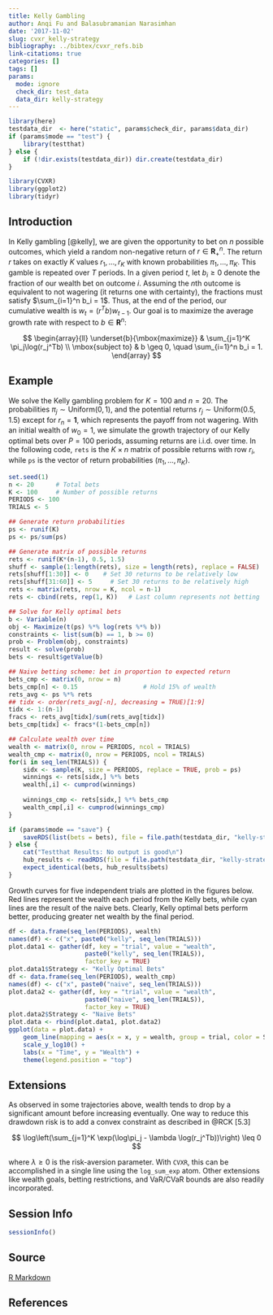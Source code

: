 ```yaml
---
title: Kelly Gambling
author: Anqi Fu and Balasubramanian Narasimhan
date: '2017-11-02'
slug: cvxr_kelly-strategy
bibliography: ../bibtex/cvxr_refs.bib
link-citations: true
categories: []
tags: []
params:
  mode: ignore
  check_dir: test_data
  data_dir: kelly-strategy
---
```


```r
library(here)
testdata_dir  <- here("static", params$check_dir, params$data_dir) 
if (params$mode == "test") {
    library(testthat)
} else {
    if (!dir.exists(testdata_dir)) dir.create(testdata_dir)
}
```

```r
library(CVXR)
library(ggplot2)
library(tidyr)
```

## Introduction

In Kelly gambling [@kelly], we are given the opportunity to bet on $n$
possible outcomes, which yield a random non-negative return of $r \in
{\mathbf R}_+^n$. The return $r$ takes on exactly $K$ values
$r_1,\ldots,r_K$ with known probabilities $\pi_1,\ldots,\pi_K$. This
gamble is repeated over $T$ periods. In a given period $t$, let $b_i
\geq 0$ denote the fraction of our wealth bet on outcome $i$. Assuming
the $n$th outcome is equivalent to not wagering (it returns one with
certainty), the fractions must satisfy $\sum_{i=1}^n b_i = 1$. Thus,
at the end of the period, our cumulative wealth is $w_t =
(r^Tb)w_{t-1}$. Our goal is to maximize the average growth rate with
respect to $b \in {\mathbf R}^n$: 

$$
\begin{array}{ll}
\underset{b}{\mbox{maximize}} & \sum_{j=1}^K \pi_j\log(r_j^Tb) \\
\mbox{subject to} & b \geq 0, \quad \sum_{i=1}^n b_i = 1.  
\end{array}
$$

## Example

We solve the Kelly gambling problem for $K = 100$ and $n = 20$. The
probabilities $\pi_j \sim \mbox{Uniform}(0,1)$, and the potential
returns $r_j \sim \mbox{Uniform}(0.5,1.5)$ except for $r_n = {\mathbf 1}$,
which represents the payoff from not wagering. With an initial wealth
of $w_0 = 1$, we simulate the growth trajectory of our Kelly optimal
bets over $P = 100$ periods, assuming returns are i.i.d. over time. In
the following code, `rets` is the $K \times n$ matrix of possible
returns with row $r_i$, while `ps` is the vector of return
probabilities $(\pi_1,\ldots,\pi_K)$.


```r
set.seed(1)
n <- 20      # Total bets
K <- 100     # Number of possible returns
PERIODS <- 100
TRIALS <- 5

## Generate return probabilities
ps <- runif(K)
ps <- ps/sum(ps)

## Generate matrix of possible returns
rets <- runif(K*(n-1), 0.5, 1.5)
shuff <- sample(1:length(rets), size = length(rets), replace = FALSE)
rets[shuff[1:30]] <- 0    # Set 30 returns to be relatively low
rets[shuff[31:60]] <- 5     # Set 30 returns to be relatively high
rets <- matrix(rets, nrow = K, ncol = n-1)
rets <- cbind(rets, rep(1, K))   # Last column represents not betting

## Solve for Kelly optimal bets
b <- Variable(n)
obj <- Maximize(t(ps) %*% log(rets %*% b))
constraints <- list(sum(b) == 1, b >= 0)
prob <- Problem(obj, constraints)
result <- solve(prob)
bets <- result$getValue(b)

## Naive betting scheme: bet in proportion to expected return
bets_cmp <- matrix(0, nrow = n)
bets_cmp[n] <- 0.15                  # Hold 15% of wealth
rets_avg <- ps %*% rets
## tidx <- order(rets_avg[-n], decreasing = TRUE)[1:9]
tidx <- 1:(n-1)
fracs <- rets_avg[tidx]/sum(rets_avg[tidx])
bets_cmp[tidx] <- fracs*(1-bets_cmp[n])

## Calculate wealth over time
wealth <- matrix(0, nrow = PERIODS, ncol = TRIALS)
wealth_cmp <- matrix(0, nrow = PERIODS, ncol = TRIALS)
for(i in seq_len(TRIALS)) {
    sidx <- sample(K, size = PERIODS, replace = TRUE, prob = ps)
    winnings <- rets[sidx,] %*% bets
    wealth[,i] <- cumprod(winnings)
    
    winnings_cmp <- rets[sidx,] %*% bets_cmp
    wealth_cmp[,i] <- cumprod(winnings_cmp)
}
```

```r
if (params$mode == "save") {
    saveRDS(list(bets = bets), file = file.path(testdata_dir, "kelly-strategy.RDS"))
} else {
    cat("Testthat Results: No output is good\n")
    hub_results <- readRDS(file = file.path(testdata_dir, "kelly-strategy.RDS"))
    expect_identical(bets, hub_results$bets)
}
```


Growth curves for five independent trials are plotted in the figures
below. Red lines represent the wealth each period from
the Kelly bets, while cyan lines are the result of the naive
bets. Clearly, Kelly optimal bets perform better, producing greater
net wealth by the final period. 

```r
df <- data.frame(seq_len(PERIODS), wealth)
names(df) <- c("x", paste0("kelly", seq_len(TRIALS)))
plot.data1 <- gather(df, key = "trial", value = "wealth",
                     paste0("kelly", seq_len(TRIALS)),
                     factor_key = TRUE)
plot.data1$Strategy <- "Kelly Optimal Bets"
df <- data.frame(seq_len(PERIODS), wealth_cmp)
names(df) <- c("x", paste0("naive", seq_len(TRIALS)))
plot.data2 <- gather(df, key = "trial", value = "wealth",
                     paste0("naive", seq_len(TRIALS)),
                     factor_key = TRUE)
plot.data2$Strategy <- "Naive Bets"
plot.data <- rbind(plot.data1, plot.data2)
ggplot(data = plot.data) +
    geom_line(mapping = aes(x = x, y = wealth, group = trial, color = Strategy)) +
    scale_y_log10() +
    labs(x = "Time", y = "Wealth") +
    theme(legend.position = "top")
```

## Extensions

As observed in some trajectories above, wealth tends to drop by a
significant amount before increasing eventually. One way to reduce
this drawdown risk is to add a convex constraint as described in 
@RCK [5.3]

$$
\log\left(\sum_{j=1}^K \exp(\log\pi_j - \lambda
\log(r_j^Tb))\right) \leq 0 
$$

where $\lambda \geq 0$ is the risk-aversion parameter. With `CVXR`,
this can be accomplished in a single line using the
`log_sum_exp` atom. Other extensions like wealth goals, betting
restrictions, and VaR/CVaR bounds are also readily incorporated.

## Session Info

```r
sessionInfo()
```

## Source

[R Markdown](https://github.com/bnaras/cvxr_docs/blob/master/content/cvxr_examples/kelly-strategy.Rmd)

## References
